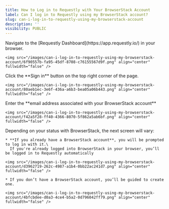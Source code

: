 ```yaml
---
title: How to Log in to Requestly with Your BrowserStack Account
label: Can I log in to Requestly using my BrowserStack account?
slug: can-i-log-in-to-requestly-using-my-browserstack-account
description: ''
visibility: PUBLIC
---
```

<Steps>
  <Step title="Go to the Requestly Dashboard Page">
    Navigate to the [Requestly Dashboard](https://app.requestly.io/) in your browser.

    <img src="/images/can-i-log-in-to-requestly-using-my-browserstack-account/6f90557b-fa95-45df-8708-c76155567d9f.png" align="center" fullwidth="false" />
  </Step>

  <Step title="Click on the “Sign in” Button">
    Click the **Sign in** button on the top right corner of the page.

    <img src="/images/can-i-log-in-to-requestly-using-my-browserstack-account/80aeb1ec-3e6f-436a-a6b3-bea05a06b443.png" align="center" fullwidth="false" />
  </Step>

  <Step title="Enter Your Email Address">
    Enter the **email address associated with your BrowserStack account**

    <img src="/images/can-i-log-in-to-requestly-using-my-browserstack-account/f42a5f28-ff40-4366-8070-5f862a5ab6bf.png" align="center" fullwidth="false" />
  </Step>

  <Step title="Authenticate via BrowserStack">
    Depending on your status with BrowserStack, the next screen will vary:

    * **If you already have a BrowserStack account**, you will be prompted to log in with it.\
      If you're already logged into BrowserStack in your browser, you’ll be logged in to Requestly automatically

    <img src="/images/can-i-log-in-to-requestly-using-my-browserstack-account/d3962719-262c-4987-a1b4-0bb22ac241d7.png" align="center" fullwidth="false" />

    * If you don’t have a BrowserStack account, you’ll be guided to create one.

    <img src="/images/can-i-log-in-to-requestly-using-my-browserstack-account/4bfcbdee-d0a3-4ce4-b5a2-0d796042ff79.png" align="center" fullwidth="false" />
  </Step>
</Steps>

